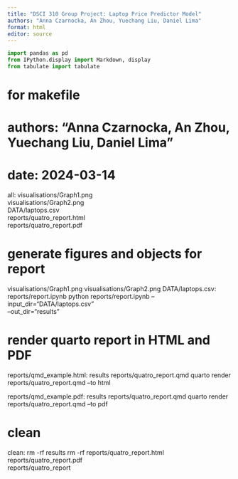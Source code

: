 ```yaml
---
title: "DSCI 310 Group Project: Laptop Price Predictor Model"
authors: "Anna Czarnocka, An Zhou, Yuechang Liu, Daniel Lima"
format: html
editor: source
---
```


```python
import pandas as pd
from IPython.display import Markdown, display
from tabulate import tabulate
```

# for makefile

# authors: "Anna Czarnocka, An Zhou, Yuechang Liu, Daniel Lima"
# date: 2024-03-14

all: visualisations/Graph1.png \
	visualisations/Graph2.png \
	DATA/laptops.csv \
	reports/quatro_report.html \
	reports/quatro_report.pdf


# generate figures and objects for report
visualisations/Graph1.png visualisations/Graph2.png DATA/laptops.csv: reports/report.ipynb
	python reports/report.ipynb --input_dir="DATA/laptops.csv" \
		--out_dir="results"

# render quarto report in HTML and PDF
reports/qmd_example.html: results reports/quatro_report.qmd
	quarto render reports/quatro_report.qmd --to html

reports/qmd_example.pdf: results reports/quatro_report.qmd
	quarto render reports/quatro_report.qmd --to pdf

# clean
clean:
	rm -rf results
	rm -rf reports/quatro_report.html \
		reports/quatro_report.pdf \
		reports/quatro_report